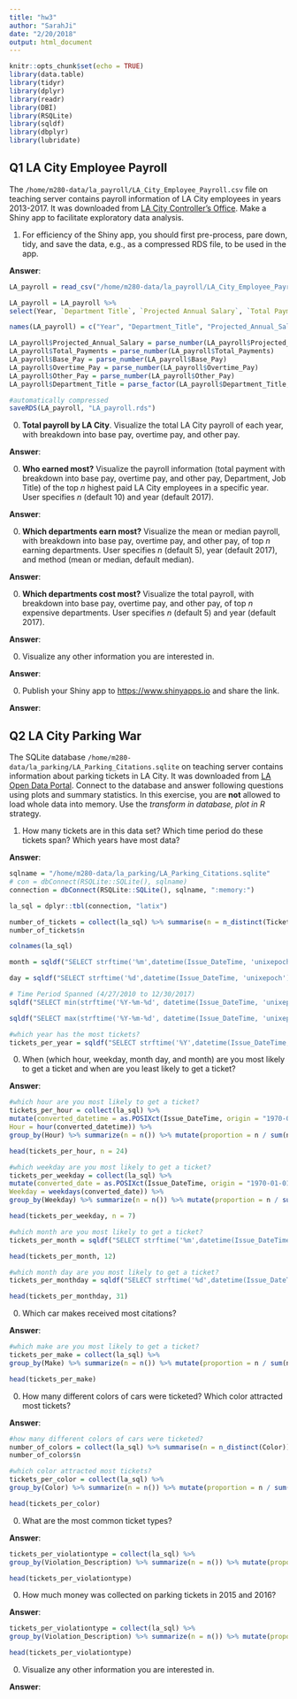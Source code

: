 ```yaml
---
title: "hw3"
author: "SarahJi"
date: "2/20/2018"
output: html_document
---
```


```r
knitr::opts_chunk$set(echo = TRUE)
library(data.table)
library(tidyr)
library(dplyr)
library(readr)
library(DBI)
library(RSQLite)
library(sqldf)
library(dbplyr)
library(lubridate)
```

## Q1 LA City Employee Payroll

The `/home/m280-data/la_payroll/LA_City_Employee_Payroll.csv` file on teaching server contains payroll information of LA City employees in years 2013-2017. It was downloaded from [LA City Controller's Office](https://controllerdata.lacity.org/Payroll/City-Employee-Payroll/pazn-qyym). Make a Shiny app to facilitate exploratory data analysis. 

1. For efficiency of the Shiny app, you should first pre-process, pare down, tidy, and save the data, e.g., as a compressed RDS file, to be used in the app.

**Answer**:
```r
LA_payroll = read_csv("/home/m280-data/la_payroll/LA_City_Employee_Payroll.csv")

LA_payroll = LA_payroll %>% 
select(Year, `Department Title`, `Projected Annual Salary`, `Total Payments`, `Base Pay`, `Overtime Pay`, `Other Pay (Payroll Explorer)`)

names(LA_payroll) = c("Year", "Department_Title", "Projected_Annual_Salary", "Total_Payments", "Base_Pay", "Overtime_Pay", "Other_Pay")

LA_payroll$Projected_Annual_Salary = parse_number(LA_payroll$Projected_Annual_Salary)
LA_payroll$Total_Payments = parse_number(LA_payroll$Total_Payments)
LA_payroll$Base_Pay = parse_number(LA_payroll$Base_Pay)
LA_payroll$Overtime_Pay = parse_number(LA_payroll$Overtime_Pay)
LA_payroll$Other_Pay = parse_number(LA_payroll$Other_Pay)
LA_payroll$Department_Title = parse_factor(LA_payroll$Department_Title, levels = unique(LA_payroll$Department_Title))

#automatically compressed
saveRDS(LA_payroll, "LA_payroll.rds")
```

0. **Total payroll by LA City**. Visualize the total LA City payroll of each year, with breakdown into base pay, overtime pay, and other pay.

**Answer**:

0. **Who earned most?** Visualize the payroll information (total payment with breakdown into base pay, overtime pay, and other pay, Department, Job Title) of the top $n$ highest paid LA City employees in a specific year. User specifies $n$ (default 10) and year (default 2017).

**Answer**:

0. **Which departments earn most?** Visualize the mean or median payroll, with breakdown into base pay, overtime pay, and other pay, of top $n$ earning departments. User specifies $n$ (default 5), year (default 2017), and method (mean or median, default median).

**Answer**:

0. **Which departments cost most?** Visualize the total payroll, with breakdown into base pay, overtime pay, and other pay, of top $n$ expensive departments. User specifies $n$ (default 5) and year (default 2017).

**Answer**:

0. Visualize any other information you are interested in.

**Answer**:

0. Publish your Shiny app to <https://www.shinyapps.io> and share the link.

**Answer**:

## Q2 LA City Parking War

The SQLite database `/home/m280-data/la_parking/LA_Parking_Citations.sqlite` on teaching server contains information about parking tickets in LA City. It was downloaded from [LA Open Data Portal](https://data.lacity.org/A-Well-Run-City/Parking-Citations/wjz9-h9np). Connect to the database and answer following questions using plots and summary statistics. In this exercise, you are **not** allowed to load whole data into memory. Use the _transform in database, plot in R_ strategy.

1. How many tickets are in this data set? Which time period do these tickets span? Which years have most data?


**Answer**:
```r
sqlname = "/home/m280-data/la_parking/LA_Parking_Citations.sqlite"
# con = dbConnect(RSQLite::SQLite(), sqlname)
connection = dbConnect(RSQLite::SQLite(), sqlname, ":memory:")

la_sql = dplyr::tbl(connection, "latix")

number_of_tickets = collect(la_sql) %>% summarise(n = n_distinct(Ticket_number))
number_of_tickets$n

colnames(la_sql)

month = sqldf("SELECT strftime('%m',datetime(Issue_DateTime, 'unixepoch')) as Month from latix", dbname = sqlname)

day = sqldf("SELECT strftime('%d',datetime(Issue_DateTime, 'unixepoch')) as Day from latix", dbname = sqlname)

# Time Period Spanned (4/27/2010 to 12/30/2017)
sqldf("SELECT min(strftime('%Y-%m-%d', datetime(Issue_DateTime, 'unixepoch'))) as Year from latix", dbname = sqlname)

sqldf("SELECT max(strftime('%Y-%m-%d', datetime(Issue_DateTime, 'unixepoch'))) as Year from latix", dbname = sqlname)

#which year has the most tickets?
tickets_per_year = sqldf("SELECT strftime('%Y',datetime(Issue_DateTime, 'unixepoch')) as Year from latix", dbname = sqlname) %>% group_by(Year) %>% summarize(n = n())

```

0. When (which hour, weekday, month day, and month) are you most likely to get a ticket and when are you least likely to get a ticket?

**Answer**:

```r
#which hour are you most likely to get a ticket?
tickets_per_hour = collect(la_sql) %>% 
mutate(converted_datetime = as.POSIXct(Issue_DateTime, origin = "1970-01-01 UTC"),
Hour = hour(converted_datetime)) %>% 
group_by(Hour) %>% summarize(n = n()) %>% mutate(proportion = n / sum(n)) %>% arrange(desc(proportion))

head(tickets_per_hour, n = 24)

#which weekday are you most likely to get a ticket?
tickets_per_weekday = collect(la_sql) %>% 
mutate(converted_date = as.POSIXct(Issue_DateTime, origin = "1970-01-01 UTC"),
Weekday = weekdays(converted_date)) %>% 
group_by(Weekday) %>% summarize(n = n()) %>% mutate(proportion = n / sum(n)) %>% arrange(desc(proportion))

head(tickets_per_weekday, n = 7)

#which month are you most likely to get a ticket?
tickets_per_month = sqldf("SELECT strftime('%m',datetime(Issue_DateTime, 'unixepoch')) as Month from latix", dbname = sqlname) %>% group_by(Month) %>% summarize(n = n()) %>% mutate(proportion = n / sum(n)) %>% arrange(desc(proportion))

head(tickets_per_month, 12)

#which month day are you most likely to get a ticket?
tickets_per_monthday = sqldf("SELECT strftime('%d',datetime(Issue_DateTime, 'unixepoch')) as MonthDay from latix", dbname = sqlname) %>% group_by(MonthDay) %>% summarize(n = n()) %>% mutate(proportion = n / sum(n)) %>% arrange(desc(proportion))

head(tickets_per_monthday, 31)
```

0. Which car makes received most citations?

**Answer**:
```r
#which make are you most likely to get a ticket?
tickets_per_make = collect(la_sql) %>% 
group_by(Make) %>% summarize(n = n()) %>% mutate(proportion = n / sum(n)) %>% arrange(desc(proportion))

head(tickets_per_make)

```

0. How many different colors of cars were ticketed? Which color attracted most tickets?

**Answer**:
```r
#how many different colors of cars were ticketed?
number_of_colors = collect(la_sql) %>% summarise(n = n_distinct(Color))
number_of_colors$n

#which color attracted most tickets?
tickets_per_color = collect(la_sql) %>% 
group_by(Color) %>% summarize(n = n()) %>% mutate(proportion = n / sum(n)) %>% arrange(desc(proportion))

head(tickets_per_color)
```

0. What are the most common ticket types?

**Answer**:
```r
tickets_per_violationtype = collect(la_sql) %>% 
group_by(Violation_Description) %>% summarize(n = n()) %>% mutate(proportion = n / sum(n)) %>% arrange(desc(proportion))

head(tickets_per_violationtype)
```

0. How much money was collected on parking tickets in 2015 and 2016?

**Answer**:
```r
tickets_per_violationtype = collect(la_sql) %>% 
group_by(Violation_Description) %>% summarize(n = n()) %>% mutate(proportion = n / sum(n)) %>% arrange(desc(proportion))

head(tickets_per_violationtype)
```

0. Visualize any other information you are interested in.

**Answer**:
```r

```